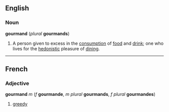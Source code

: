 ==English==
===Noun===
'''gourmand''' (''plural'' '''gourmands''')

#A person given to excess in the [[consumption]] of [[food]] and [[drink]]; one who lives for the [[hedonistic]] pleasure of [[dining]].

----
==French==
===Adjective===
'''gourmand''' ''m'' (''f'' '''gourmande''', ''m plural'' '''gourmands''', ''f plural'' '''gourmandes''')

#[[greedy]]